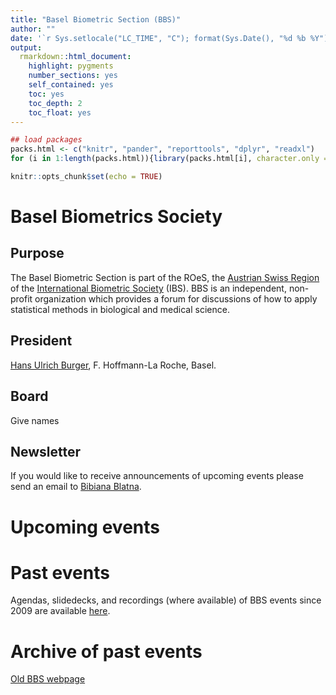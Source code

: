 ```yaml
---
title: "Basel Biometric Section (BBS)"
author: ""
date: '`r Sys.setlocale("LC_TIME", "C"); format(Sys.Date(), "%d %b %Y")`'
output: 
  rmarkdown::html_document:
    highlight: pygments
    number_sections: yes
    self_contained: yes
    toc: yes
    toc_depth: 2
    toc_float: yes
---
```


```r
## load packages
packs.html <- c("knitr", "pander", "reporttools", "dplyr", "readxl")
for (i in 1:length(packs.html)){library(packs.html[i], character.only = TRUE)}

knitr::opts_chunk$set(echo = TRUE)
```

# Basel Biometrics Society

## Purpose

The Basel Biometric Section is part of the ROeS, the [Austrian Swiss Region](https://www.ibs-roes.org/) of the [International Biometric Society](https://www.biometricsociety.org/) (IBS). BBS is an independent, non-profit organization which provides a forum for discussions of how to apply statistical methods in biological and medical science.

## President

[Hans Ulrich Burger](mailto:hans_ulrich.burger@roche.com), F. Hoffmann-La Roche, Basel.

## Board

Give names

## Newsletter

If you would like to receive announcements of upcoming events please send an email to [Bibiana Blatna](mailto:bibiana.blatna@novartis.com).

# Upcoming events

# Past events

Agendas, slidedecks, and recordings (where available) of BBS events since 2009 are available [here](events.html).

# Archive of past events

[Old BBS webpage](http://bbs.ceb-institute.org/)
